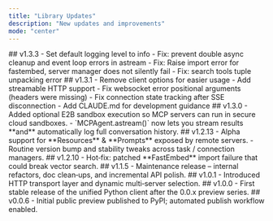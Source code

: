 ---
title: "Library Updates"
description: "New updates and improvements"
mode: "center"
---

<Update label="2025‑06‑19">
  ## v1.3.3
  - Set default logging level to info
  - Fix: prevent double async cleanup and event loop errors in astream
  - Fix: Raise import error for fastembed, server manager does not silently fail
  - Fix: search tools tuple unpacking error
</Update>

<Update label="2025‑06‑10">
  ## v1.3.1
  - Remove client options for easier usage
  - Add streamable HTTP support
  - Fix websocket error positional arguments (headers were missing)
  - Fix connection state tracking after SSE disconnection
  - Add CLAUDE.md for development guidance
</Update>

<Update label="2025‑05‑27">
  ## v1.3.0
  - Added optional E2B sandbox execution so MCP servers can run in secure cloud sandboxes.
  - `MCPAgent.astream()` now lets you stream results **and** automatically log full conversation history.
</Update>


<Update label="2025‑05‑19">
  ## v1.2.13
  - Alpha support for **Resources** & **Prompts** exposed by remote servers.
  - Routine version bump and stability tweaks across task / connection managers.
</Update>

<Update label="2025‑05‑11">
  ## v1.2.10
  - Hot‑fix: patched **FastEmbed** import failure that could break vector search.
</Update>

<Update label="2025‑04‑11">
  ## v1.1.5
  - Maintenance release – internal refactors, doc clean‑ups, and incremental API polish.
</Update>

<Update label="2025‑04‑07">
  ## v1.0.1
  - Introduced HTTP transport layer and dynamic multi‑server selection.
</Update>

<Update label="2025‑04‑03">
  ## v1.0.0
  - First stable release of the unified Python client after the 0.0.x preview series.
</Update>

<Update label="2025‑04‑02">
  ## v0.0.6
  - Initial public preview published to PyPI; automated publish workflow enabled.
</Update>
